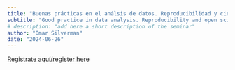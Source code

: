 ```yaml
---
title: "Buenas prácticas en el análsis de datos. Reproducibilidad y ciencia abierta para la investigación en epidemiología de diabetes"
subtitle: "Good practice in data analysis. Reproducibility and open science frameworks for diabetes epidemiology research"
# description: "add here a short description of the seminar"
author: "Omar Silverman"
date: "2024-06-26"
---
```


[Registrate aquí/register
here](https://aarhusuniversity.zoom.us/meeting/register/u5EtcO2qpzgtGNXtWyNr_pQaenzxZSu9y7dD)
